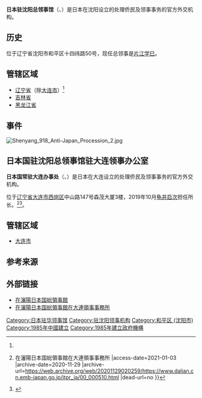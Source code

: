 {{Infobox diplomatic mission
| name              = {{ruby|在瀋陽日本国総領事館|ざいしんようにっぽんこくそうりょうじかん}}<br>
<small>{{lang|zh|日本驻沈阳总领事馆}}</small><br>[[File:Imperial_Seal_of_Japan.svg|100px]]]]
| image             = 
| caption           = 
| coordinates       = |41|47|00|N|123|25|33|E|
| location          = {{PRC}}
| address           =[[辽宁省|辽宁省]][[沈阳市|沈阳市]][[和平区_(沈阳市)|和平区]]十四纬路50号
| department        = [[File:Seal_of_the_Ministry_of_Foreign_Affairs_of_Japan.jpg|20px]] [[日本外务省|日本外务省]]
| jurisdiction      = [[辽宁省|辽宁省]]（除[[大连市|大连市]]）<ref name="jurisdiction_of_shenyang">[[大連市|大連市]]は在瀋陽日本国総領事館の支部である[[在瀋陽日本国総領事館#在大連日本国領事事務所|在大連日本国領事事務所]]が管轄している。</ref>、[[吉林省|吉林省]]、[[黑龙江省|黑龙江省]]
| consul_general    = [[片江学巳|片江学巳]]
| website           = {{URL|https://www.shenyang.cn.emb-japan.go.jp/}}
}}
'''日本驻沈阳总领事馆'''（{{lang-ja|在瀋陽日本国総領事館}}、{{lang-en|Consulate-General of Japan in Shenyang}}）是日本在沈阳设立的处理侨民及领事事务的官方外交机构。

==历史==
位于辽宁省沈阳市和平区十四纬路50号，现任总领事是[[片江学巳|片江学巳]]。

== 管辖区域 ==
* [[辽宁省|辽宁省]]（除[[大连市|大连市]]）<ref name="jurisdiction_of_shenyang" />
* [[吉林省|吉林省]]
* [[黑龙江省|黑龙江省]]

== 事件 ==
[[File:Shenyang_918_Anti-Japan_Procession_2.jpg|thumb]]
{{Main|日本驻沈阳总领事馆闯馆事件}}

== 日本国驻沈阳总领事馆驻大连领事办公室 ==
'''日本国常驻大连办事处'''（{{lang-ja|在大連日本国領事事務所}}、{{lang-en|Consular Office of Japan in Dalian}}）是日本在大连设立的处理侨民及领事事务的官方外交机构。

位于[[辽宁省|辽宁省]][[大连市|大连市]][[西岗区|西岗区]]中山路147号森茂大厦3楼，2019年10月[[龟井启次|龟井启次]]担任所长。<ref>{{Cite web |url=https://www.dalian.cn.emb-japan.go.jp/itpr_ja/00_000510.html |title=年始の挨拶 {{!}} 在瀋陽日本国総領事館在大連領事事務所 |access-date=2021-01-03 |archive-date=2020-11-29 |archive-url=https://web.archive.org/web/20201129020259/https://www.dalian.cn.emb-japan.go.jp/itpr_ja/00_000510.html |dead-url=no }}</ref><ref>[https://www.dalian.cn.emb-japan.go.jp/itpr_zh/00_000511.html {{Wayback|url=https://www.dalian.cn.emb-japan.go.jp/itpr_zh/00_000511.html |date=20200608112822 }} {{Wayback|url=https://www.dalian.cn.emb-japan.go.jp/itpr_zh/00_000511.html |date=20200608112822 }} {{Wayback|url=https://www.dalian.cn.emb-japan.go.jp/itpr_zh/00_000511.html |date=20200608112822 }} {{lang|zh|新年寄语 | 日本国驻沈阳总领事馆常驻大连领事办公室}}] {{zh icon}}</ref>。

== 管辖区域 ==
* [[大连市|大连市]]

== 参考来源==
{{reflist}}

== 外部链接 ==
* [https://www.shenyang.cn.emb-japan.go.jp/ 在瀋陽日本国総領事館] {{Wayback|url=https://www.shenyang.cn.emb-japan.go.jp/ |date=20200318123841 }}
* [https://www.dalian.cn.emb-japan.go.jp/itprtop_ja/ 在瀋陽日本国総領事館在大連領事事務所] {{Wayback|url=https://www.dalian.cn.emb-japan.go.jp/itprtop_ja/ |date=20210619000740 }}

{{日本駐外機構}}
{{駐中華人民共和國外交機構}}
{{坐标|41|47|00|N|123|25|33|E|region:CH|display=title}}

[[Category:日本驻华领事馆|Category:日本驻华领事馆]]
[[Category:驻沈阳领事机构|Category:驻沈阳领事机构]]
[[Category:和平区_(沈阳市)|Category:和平区 (沈阳市)]]
[[Category:1985年中國建立|Category:1985年中國建立]]
[[Category:1985年建立政府機構|Category:1985年建立政府機構]]